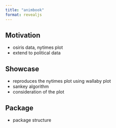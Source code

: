 ```yaml
---
title: "animbook"
format: revealjs
---
```


## Motivation

- osiris data, nytimes plot
- extend to political data

## Showcase

- reproduces the nytimes plot using wallaby plot
- sankey algorithm
- consideration of the plot

## Package

- package structure
